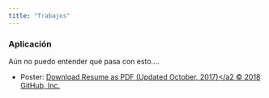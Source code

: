 ```yaml
---
title: "Trabajos"
---
```

### Aplicación

Aún no puedo entender qué pasa con esto....

- Poster: <a href="Users/Lenovo/Documents/YEISON/semillero_R/yyocampon.github.io/CONTAMINACION_AIRE.pdf#" class="download" title="Download resume as PDF (Updated October, 2017)">Download Resume as PDF (Updated October, 2017)</a2
© 2018 GitHub, Inc.

